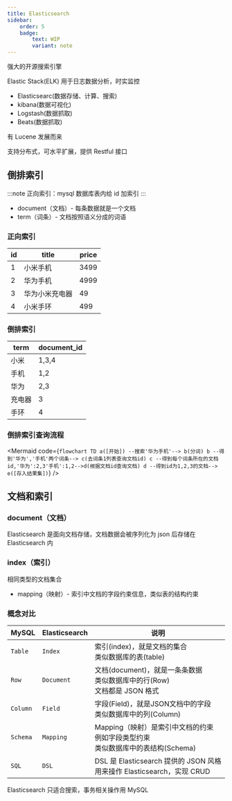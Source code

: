 ```yaml
---
title: Elasticsearch
sidebar:
    order: 5
    badge:
        text: WIP
        variant: note
---
```



强大的开源搜索引擎

Elastic Stack(ELK) 用于日志数据分析，时实监控

- Elasticsearc(数据存储、计算、搜索)
- kibana(数据可视化)
- Logstash(数据抓取)
- Beats(数据抓取)

有 Lucene 发展而来

支持分布式，可水平扩展，提供 Restful 接口

## 倒排索引

:::note
正向索引：mysql 数据库表内给 id 加索引
:::

- document（文档）- 每条数据就是一个文档
- term（词条）- 文档按照语义分成的词语

### 正向索引

| id  | title          | price |
| --- | -------------- | ----- |
| 1   | 小米手机       | 3499  |
| 2   | 华为手机       | 4999  |
| 3   | 华为小米充电器 | 49    |
| 4   | 小米手环       | 499   |

### 倒排索引

| term   | document_id |
| ------ | ----------- |
| 小米   | 1,3,4       |
| 手机   | 1,2         |
| 华为   | 2,3         |
| 充电器 | 3           |
| 手环   | 4           |

### 倒排索引查询流程

<Mermaid
    code={`
flowchart TD
a([开始]) --搜索'华为手机'--> b(分词)
b --得到'华为','手机'两个词条--> c(去词条1列表查询文档id)
c --得到每个词条所在的文档id,'华为':2,3'手机':1,2-->d(根据文档id查询文档)
d --得到id为1,2,3的文档--> e([存入结果集])
`}
/>

## 文档和索引

### document（文档）

Elasticsearch 是面向文档存储，文档数据会被序列化为 json 后存储在 Elasticsearch 内

### index（索引）

相同类型的文档集合

- mapping（映射）- 索引中文档的字段约束信息，类似表的结构约束

### 概念对比

| MySQL    | Elasticsearch | 说明                                                                                    |
| -------- | ------------- | --------------------------------------------------------------------------------------- |
| `Table`  | `Index`       | 索引(index)，就是文档的集合<br/>类似数据库的表(table)                                   |
| `Row`    | `Document`    | 文档(document)，就是一条条数据<br/>类似数据库中的行(Row)<br/>文档都是 JSON 格式         |
| `Column` | `Field`       | 字段(Field)，就是JSON文档中的字段<br/>类似数据库中的列(Column)                          |
| `Schema` | `Mapping`     | Mapping（映射）是索引中文档的约束<br/>例如字段类型约束<br/>类似数据库中的表结构(Schema) |
| `SQL`    | `DSL`         | DSL 是 Elasticsearch 提供的 JSON 风格<br/>用来操作 Elasticsearch，实现 CRUD             |

Elasticsearch 只适合搜索，事务相关操作用 MySQL
